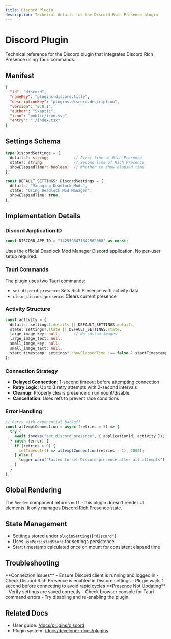 ```yaml
---
title: Discord Plugin
description: Technical details for the Discord Rich Presence plugin
---
```



# Discord Plugin

Technical reference for the Discord plugin that integrates Discord Rich Presence using Tauri commands.

## Manifest

```json
{
  "id": "discord",
  "nameKey": "plugins.discord.title",
  "descriptionKey": "plugins.discord.description",
  "version": "0.0.1",
  "author": "Skeptic",
  "icon": "public/icon.svg",
  "entry": "./index.tsx"
}
```

## Settings Schema

```typescript
type DiscordSettings = {
  details?: string;           // First line of Rich Presence
  state?: string;             // Second line of Rich Presence
  showElapsedTime?: boolean;  // Whether to show elapsed time
};

const DEFAULT_SETTINGS: DiscordSettings = {
  details: "Managing Deadlock Mods",
  state: "Using Deadlock Mod Manager",
  showElapsedTime: true,
};
```

## Implementation Details

### Discord Application ID

```typescript
const DISCORD_APP_ID = "1425598471842562068" as const;
```

Uses the official Deadlock Mod Manager Discord application. No per-user setup required.

### Tauri Commands

The plugin uses two Tauri commands:

- `set_discord_presence`: Sets Rich Presence with activity data
- `clear_discord_presence`: Clears current presence

### Activity Structure

```typescript
const activity = {
  details: settings?.details || DEFAULT_SETTINGS.details,
  state: settings?.state || DEFAULT_SETTINGS.state,
  large_image_key: null,      // No custom images
  large_image_text: null,
  small_image_key: null,
  small_image_text: null,
  start_timestamp: settings?.showElapsedTime !== false ? startTimestamp : null,
};
```

### Connection Strategy

- **Delayed Connection**: 1-second timeout before attempting connection
- **Retry Logic**: Up to 3 retry attempts with 2-second intervals
- **Cleanup**: Properly clears presence on unmount/disable
- **Cancellation**: Uses refs to prevent race conditions

### Error Handling

```typescript
// Retry with exponential backoff
const attemptConnection = async (retries = 3) => {
  try {
    await invoke("set_discord_presence", { applicationId, activity });
  } catch (error) {
    if (retries > 0) {
      setTimeout(() => attemptConnection(retries - 1), 2000);
    } else {
      logger.warn("Failed to set Discord presence after all attempts");
    }
  }
};
```

## Global Rendering

The `Render` component returns `null` - this plugin doesn't render UI elements. It only manages Discord Rich Presence state.

## State Management

- Settings stored under `pluginSettings["discord"]`
- Uses `usePersistedStore` for settings persistence
- Start timestamp calculated once on mount for consistent elapsed time

## Troubleshooting

<Callout type="warning">
**Connection Issues**
- Ensure Discord client is running and logged in
- Check Discord Rich Presence is enabled in Discord settings
- Plugin waits 1 second before connecting to avoid rapid cycles
</Callout>

<Callout type="warning">
**Presence Not Updating**
- Verify settings are saved correctly
- Check browser console for Tauri command errors
- Try disabling and re-enabling the plugin
</Callout>

## Related Docs

- User guide: [/docs/plugins/discord](/docs/plugins/discord)
- Plugin system: [/docs/developer-docs/plugins](/docs/developer-docs/plugins)


